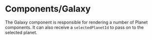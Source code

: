 # Components/Galaxy
The Galaxy component is responsible for rendering a number of Planet components. It can also receive a `selectedPlanetId` to pass on to the selected planet.
